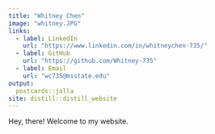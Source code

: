 ```yaml
---
title: "Whitney Chen"
image: "whitney.JPG"
links:
  - label: LinkedIn
    url: "https://www.linkedin.com/in/whitneychen-735/"
  - label: GitHub
    url: "https://github.com/Whitney-735"
  - label: Email
    url: "wc735@msstate.edu"
output:
  postcards::jolla
site: distill::distill_website
---
```

 
Hey, there! Welcome to my website.
